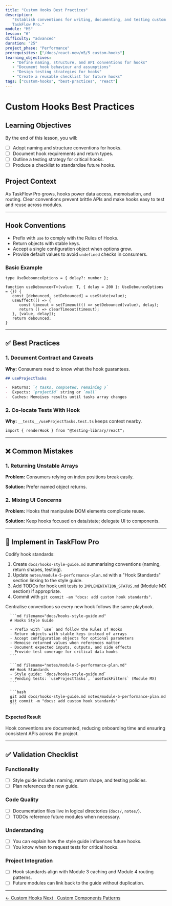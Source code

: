 ```yaml
---
title: "Custom Hooks Best Practices"
description:
   "Establish conventions for writing, documenting, and testing custom hooks in
   TaskFlow Pro."
module: "M5"
lesson: "6"
difficulty: "advanced"
duration: "25"
project_phase: "Performance"
prerequisites: ["/docs/react-new/m5/5_custom-hooks"]
learning_objectives:
   - "Define naming, structure, and API conventions for hooks"
   - "Document hook behaviour and assumptions"
   - "Design testing strategies for hooks"
   - "Create a reusable checklist for future hooks"
tags: ["custom-hooks", "best-practices", "react"]
---
```



# Custom Hooks Best Practices

## Learning Objectives

By the end of this lesson, you will:

-  [ ] Adopt naming and structure conventions for hooks.
-  [ ] Document hook requirements and return types.
-  [ ] Outline a testing strategy for critical hooks.
-  [ ] Produce a checklist to standardise future hooks.

## Project Context

As TaskFlow Pro grows, hooks power data access, memoisation, and routing. Clear
conventions prevent brittle APIs and make hooks easy to test and reuse across
modules.

---

## Hook Conventions

-  Prefix with `use` to comply with the Rules of Hooks.
-  Return objects with stable keys.
-  Accept a single configuration object when options grow.
-  Provide default values to avoid `undefined` checks in consumers.

### Basic Example

```tsx
type UseDebounceOptions = { delay?: number };

function useDebounce<T>(value: T, { delay = 200 }: UseDebounceOptions = {}) {
   const [debounced, setDebounced] = useState(value);
   useEffect(() => {
      const timeout = setTimeout(() => setDebounced(value), delay);
      return () => clearTimeout(timeout);
   }, [value, delay]);
   return debounced;
}
```

---

## ✅ Best Practices

### 1. Document Contract and Caveats

**Why:** Consumers need to know what the hook guarantees.

```md
## useProjectTasks

-  Returns: `{ tasks, completed, remaining }`
-  Expects: `projectId` string or `null`
-  Caches: Memoises results until tasks array changes
```

### 2. Co-locate Tests With Hook

**Why:** `__tests__/useProjectTasks.test.ts` keeps context nearby.

```tsx
import { renderHook } from "@testing-library/react";
```

---

## ❌ Common Mistakes

### 1. Returning Unstable Arrays

**Problem:** Consumers relying on index positions break easily.

**Solution:** Prefer named object returns.

### 2. Mixing UI Concerns

**Problem:** Hooks that manipulate DOM elements complicate reuse.

**Solution:** Keep hooks focused on data/state; delegate UI to components.

---

## 🔨 Implement in TaskFlow Pro

Codify hook standards:

1. Create `docs/hooks-style-guide.md` summarising conventions (naming, return
   shapes, testing).
2. Update `notes/module-5-performance-plan.md` with a "Hook Standards" section
   linking to the style guide.
3. Add TODOs for hook unit tests to `IMPLEMENTATION_STATUS.md` (Module MX
   section) if appropriate.
4. Commit with `git commit -am "docs: add custom hook standards"`.

<Accordions type='single' className='mt-4'>
   <Accordion title='Solution Walkthrough'>
      <p>Centralise conventions so every new hook follows the same playbook.</p>

      ```md filename="docs/hooks-style-guide.md"
      # Hooks Style Guide

      - Prefix with `use` and follow the Rules of Hooks
      - Return objects with stable keys instead of arrays
      - Accept configuration objects for optional parameters
      - Memoise returned values when references matter
      - Document expected inputs, outputs, and side effects
      - Provide test coverage for critical data hooks
      ```

      ```md filename="notes/module-5-performance-plan.md"
      ## Hook Standards
      - Style guide: `docs/hooks-style-guide.md`
      - Pending tests: `useProjectTasks`, `useTaskFilters` (Module MX)
      ```

      ```bash
      git add docs/hooks-style-guide.md notes/module-5-performance-plan.md
      git commit -m "docs: add custom hook standards"
      ```

   </Accordion>
</Accordions>

#### Expected Result

Hook conventions are documented, reducing onboarding time and ensuring
consistent APIs across the project.

---

## ✅ Validation Checklist

### Functionality

-  [ ] Style guide includes naming, return shape, and testing policies.
-  [ ] Plan references the new guide.

### Code Quality

-  [ ] Documentation files live in logical directories (`docs/`, `notes/`).
-  [ ] TODOs reference future modules when necessary.

### Understanding

-  [ ] You can explain how the style guide influences future hooks.
-  [ ] You know when to request tests for critical hooks.

### Project Integration

-  [ ] Hook standards align with Module 3 caching and Module 4 routing patterns.
-  [ ] Future modules can link back to the guide without duplication.

---

<div className='mt-8 flex justify-between'>
   <a
      href='/docs/react-new/m5/5_custom-hooks'
      className='text-sm font-medium text-muted-foreground hover:text-foreground'
   >
      ← Custom Hooks
   </a>
   <a
      href='/docs/react-new/m5/7_custom-components-patterns'
      className='text-sm font-medium text-primary hover:text-primary/80'
   >
      Next · Custom Components Patterns
   </a>
</div>
